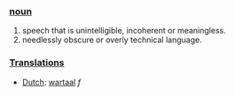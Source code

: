 ===[[noun]]===
#speech that is unintelligible, incoherent or meaningless.
#needlessly obscure or overly technical language.

===[[Translation]]s===
*[[Dutch]]: [[wartaal]] ''f''